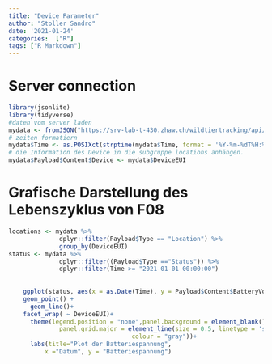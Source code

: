 ```yaml
---
title: "Device Parameter"
author: "Stoller Sandro"
date: '2021-01-24'
categories:  ["R"]
tags: ["R Markdown"]
---
```


# Server connection
```r
library(jsonlite)
library(tidyverse)
#daten vom server laden
mydata <- fromJSON("https://srv-lab-t-430.zhaw.ch/wildtiertracking/api/parsed-data/json") 
# zeiten formatiern
mydata$Time <- as.POSIXct(strptime(mydata$Time, format = '%Y-%m-%dT%H:%M:%S'), format = '%Y-%m-%dT%H:%M:%S')
# die Information des Device in die subgruppe locations anhängen.
mydata$Payload$Content$Device <- mydata$DeviceEUI
```

# Grafische Darstellung des Lebenszyklus von F08
```r
locations <- mydata %>%  
              dplyr::filter(Payload$Type == "Location") %>%
              group_by(DeviceEUI) 
status <- mydata %>% 
              dplyr::filter((Payload$Type =="Status")) %>%
              dplyr::filter(Time >= "2021-01-01 00:00:00")
    
  
    ggplot(status, aes(x = as.Date(Time), y = Payload$Content$BatteryVoltage, colour = DeviceEUI)) +
    geom_point() +
      geom_line()+
    facet_wrap( ~ DeviceEUI)+
      theme(legend.position = "none",panel.background = element_blank(),
              panel.grid.major = element_line(size = 0.5, linetype = 'solid',
                                  colour = "gray"))+
      labs(title="Plot der Batteriespannung",
          x ="Datum", y = "Batteriespannung")

  
```

